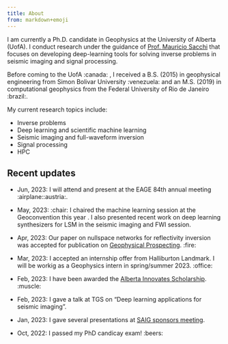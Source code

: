 ```yaml
---
title: About
from: markdown+emoji
---
```

<!-- ![Profile Image](kristian_pro.jpeg) -->

I am currently a Ph.D. candidate in Geophysics at the University of Alberta (UofA). I conduct research under the guidance of <a href="https://sites.ualberta.ca/~msacchi/" target="_blank">Prof. Mauricio Sacchi</a> that focuses on developing deep-learning tools for solving inverse problems in seismic imaging and signal processing.

Before coming to the UofA :canada: , I received a B.S. (2015) in geophysical engineering from Simon Bolivar University :venezuela: and an M.S. (2019) in computational geophysics from the Federal University of Rio de Janeiro :brazil:.

My current research topics include:

* Inverse problems
* Deep learning and scientific machine learning
* Seismic imaging and full-waveform inversion
* Signal processing
* HPC

## Recent updates
* Jun, 2023: I will attend and present at the EAGE 84th annual meeting :airplane::austria:.  

* May, 2023: :chair: I chaired the machine learning session at the Geoconvention this year . I also presented  recent work on deep learning synthesizers for LSM in the seismic imaging and FWI session.

* Apr, 2023: Our paper on nullspace networks for reflectivity inversion was accepted for publication on <a href="https://onlinelibrary.wiley.com/doi/abs/10.1111/1365-2478.13366" target="_blank">Geophysical Prospecting</a>. :fire:

* Mar, 2023: I accepted an internship offer from Halliburton Landmark. I will be workig as a Geophysics intern in spring/summer 2023. :office:

* Feb, 2023: I have been awarded the <a href="https://www.ualberta.ca/graduate-studies/awards-and-funding/scholarships/ab-innovates/ai-graduate-student-scholarship.html" target="_blank">Alberta Innovates Scholarship</a>. :muscle: 

* Feb, 2023: I gave a talk at TGS on "Deep learning applications for seismic imaging".

* Jan, 2023: I gave several presentations at [SAIG sponsors meeting](https://saig.physics.ualberta.ca/doku.php?id=publications:annualreports:saig_23p){target="_blank"}.

* Oct, 2022: I passed my PhD candicay exam!	:beers:
